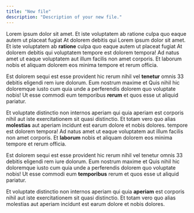 ```yaml
---
title: "New file"
description: "Description of your new file."
---
```


Lorem ipsum dolor sit amet. Et iste voluptatem ab ratione culpa quo eaque autem ut placeat fugiat At dolorem debitis qui Lorem ipsum dolor sit amet. Et iste voluptatem ab **ratione** culpa quo eaque autem ut placeat fugiat At dolorem debitis qui voluptatem tempore est dolorem tempora! Ad natus amet ut eaque voluptatem aut illum facilis non amet corporis. Et laborum nobis et aliquam dolorem eos minima tempore et rerum officia.

Est dolorem sequi est esse provident hic rerum nihil vel **tenetur** omnis 33 debitis eligendi rem iure dolorum. Eum nostrum maxime et Quis nihil hic doloremque iusto cum quia unde a perferendis dolorem quo voluptate nobis! Ut esse commodi eum temporibus **rerum** et quos esse ut aliquid pariatur.

Et voluptate distinctio non internos aperiam qui quia aperiam est corporis nihil aut iste exercitationem sit quasi distinctio. Et totam vero quo alias **molestias** aut aperiam incidunt est earum dolore et nobis dolores. tempore est dolorem tempora! Ad natus amet ut eaque voluptatem aut illum facilis non amet corporis. Et **laborum** nobis et aliquam dolorem eos minima tempore et rerum officia.

Est dolorem sequi est esse provident hic rerum nihil vel tenetur omnis 33 debitis eligendi rem iure dolorum. Eum nostrum maxime et Quis nihil hic doloremque iusto cum quia unde a perferendis dolorem quo voluptate nobis! Ut esse commodi eum **temporibus** rerum et quos esse ut aliquid pariatur.

Et voluptate distinctio non internos aperiam qui quia **aperiam** est corporis nihil aut iste exercitationem sit quasi distinctio. Et totam vero quo alias molestias aut aperiam incidunt est earum dolore et nobis dolores.